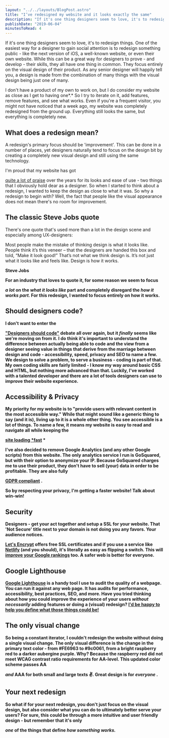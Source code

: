 ```yaml
---
layout: "../../layouts/BlogPost.astro"
title: "I’ve redesigned my website and it looks exactly the same"
description: "If it's one thing designers seem to love, it's to redesign things. One of the easiest way for a designer to gain social attention is to redesign something public - like the next version of iOS, a well-known website, or even their own website. While this can be a great way for designers to prove - and develop - their skills, they all have one thing in common. They focus entirely on the visual design of their product. As any senior designer will happily tell you, a design is made from the combinat"
publishDate: "2019-06-04"
minutesToRead: 4
---
```


<p>If it's one thing designers seem to love, it's to redesign things. One of the easiest way for a designer to gain social attention is to redesign something public - like the next version of iOS, a well-known website, or even their own website. While this can be a great way for designers to prove - and develop - their skills, they all have one thing in common. They focus entirely on the visual design of their product. As any senior designer will happily tell you, a design is made from the combination of many things with the visual design being just one of many.</p>
<p>I don't have a product of my own to work on, but I do consider my website as close as I get to having one*.* So I try to iterate on it, add features, remove features, and see what works. Even if you're a frequent visitor, you might not have noticed that a week ago, my website was completely redesigned from the ground up. Everything still looks the same, but everything is completely new.</p>
<h2 id="what-does-a-redesign-mean">What does a redesign mean?</h>
</h2>
<p>A redesign's primary focus should be 'improvement'. This can be done in a number of places, yet designers naturally tend to focus on the design bit by creating a completely new visual design and still using the same technology.</p>
<p>I'm proud that my website has got </p>
<a href="https://www.casestudy.club/journal/ux-designer-portfolio?ref="antonsten".com">quite a lot of praise</a>
 over the years for its looks and ease of use - two things that I obviously hold dear as a designer. So when I started to think about a redesign, I wanted to keep the design as close to what it was. So why a redesign to begin with? Well, the fact that people like the visual appearance does not mean there's no room for improvement.</p>
<h2 id="the-classic-steve-jobs-quote">The classic Steve Jobs quote</h>
</h2>
<p>There's one quote that's used more than a lot in the design scene and especially among UX-designers:</p>
<div class="blockquote">
</div>
<div>
<p>Most people make the mistake of thinking design is what it looks like. People think it’s this veneer – that the designers are handed this box and told, “Make it look good!” That’s not what we think design is. It’s not just what it looks like and feels like. Design is how it works. </p>
<strong>Steve Jobs 
<p>For an industry that loves to quote it, for some reason we seem to focus </p>
<em>a lot</em>
 on the 
<em>what it looks like</e>
</em>
 part and completely disregard the 
<em>how it works part.</e>
</em>
 For this redesign, I wanted to focus entirely on how it works.</p>
<h2 id="should-designers-code">Should designers code?</h>
</h2>
<p>I don't want to enter the </p>
<a href="https://uxdesign.cc/should-designers-code-f1633b04540?ref="antonsten".com">"Designers should code"</a>
 debate all over again, but it 
<em>finally</e>
</em>
 seems like we're moving on from it. I do think it's important to understand the difference between actually being able to code and the view from a designer seeing value in things that derive from the marriage between design and code - accessibility, speed, privacy and SEO to name a few. We design to solve a problem, to serve a business - coding is part of that. My own coding skills are fairly limited - I know my way around basic CSS and HTML, but nothing more advanced than that. Luckily, I've worked with a talented developer and there are a lot of tools designers can use to improve their website experience.</p>
<h2 id="accessibility-privacy">Accessibility &amp; Privacy</h>
</h2>
<p>My priority for my website is to "provide users with relevant content in the most accessible way." While that might sound like a generic thing to say (and it is), living up to it is a whole other thing. You see accessible is a lot of things. To name a few, it means my website is easy to read and navigate all while keeping the </p>
<a href="https://www.antonsten.com/waiting/">site loading *fast</a>
 *</p>
<p>I've also decided to remove Google Analytics (and any other Google scripts) from this website. The only analytics service I run is GoSquared, but with their option to anonymize your IP. Because GoSquared charges me to use their product, they don't have to sell (your) data in order to be profitable. They are also fully </p>
<a href="https://www.gosquared.com/gdpr-ready/?ref="antonsten".com">GDPR compliant</a>
 .</p>
<p>So by respecting your privacy, I'm getting a faster website! Talk about win-win!</p>
<h2 id="security">Security</h>
</h2>
<p>Designers - get your act together and setup a SSL for your website. That 'Not Secure' title next to your domain is not doing you any favors. Your audience notices. </p>
<a href="https://letsencrypt.org/?ref="antonsten".com">Let's Encrypt</a>
 offers free SSL certificates and if you use a service like 
<a href="https://www.netlify.com/?ref="antonsten".com">Netlify</a>
 (and you should), it's literally as easy as flipping a switch. This will 
<a href="https://seo-hacker.com/google-adopt-https/?ref="antonsten".com">improve your Google rankings</a>
 too. A safer web is better for everyone.</p>
<h2 id="google-lighthouse">Google Lighthouse</h>
</h2>
<a href="https://developers.google.com/web/tools/lighthouse/?ref="antonsten".com">Google Lighthouse</a>
 is a handy tool I use to audit the quality of a webpage. You can run it against any web page. It has audits for performance, accessibility, best practices, SEO, and more. Have you tried thinking about how you could improve the experience of your users 
<em>without necessarily</e>
</em>
 adding features or doing a (visual) redesign? 
<a href="https://www.antonsten.com/contact">I'd be happy to help you define what those things could be! </a>
<MDXImage src="/images/lighthouse.webp" alt="py to help you define what those things could be - Lighthouse" width={1008} height={180} />
<h2 id="the-only-visual-change">The only visual change</h>
</h2>
<p>So being a constant iterator, I couldn't redesign the website without doing a single visual change. The only visual difference is the change in the primary text color - from #FE6963 to #9c0061, from a bright raspberry red to a darker aubergine purple. Why? Because the raspberry red did not meet WCAG contrast ratio requirements for AA-level. This updated color scheme passes AA </p>
<em>and</em>
 AAA for both small and large texts ✌️. Great design is for 
<em>everyone</e>
</em>
 .</p>
<h2 id="your-next-redesign">Your next redesign</h>
</h2>
<p>So what if for your next redesign, you don't just focus on the visual design, but also consider what you can do to ultimately better serve your users? For sure, this could be through a more intuitive and user friendly design - but remember that it's only </p>
<em>one</em>
 of the things that define 
<em>how something works. </em>
